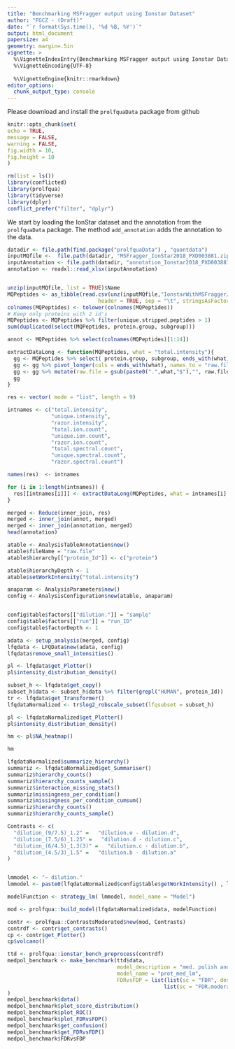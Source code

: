 ```yaml
---
title: "Benchmarking MSFragger output using Ionstar Dataset"
author: "FGCZ - (Draft)"
date: "`r format(Sys.time(), '%d %B, %Y')`"
output: html_document
papersize: a4
geometry: margin=.5in
vignette: >
  %\VignetteIndexEntry{Benchmarking MSFragger output using Ionstar Dataset} 
  %\VignetteEncoding{UTF-8}
  
  %\VignetteEngine{knitr::rmarkdown}
editor_options: 
  chunk_output_type: console
---
```


Please download and install the `prolfquaData` package from github

```r
knitr::opts_chunk$set(
echo = TRUE,
message = FALSE,
warning = FALSE,
fig.width = 10,
fig.height = 10
)
```

```r
rm(list = ls())
library(conflicted)
library(prolfqua)
library(tidyverse)
library(dplyr)
conflict_prefer("filter", "dplyr")

```

We start by loading the IonStar dataset and the annotation from the `prolfquaData` package. The method `add_annotation` adds the annotation to the data.

```r
datadir <- file.path(find.package("prolfquaData") , "quantdata")
inputMQfile <-  file.path(datadir, "MSFragger_IonStar2018_PXD003881.zip")
inputAnnotation <- file.path(datadir, "annotation_Ionstar2018_PXD003881.xlsx")
annotation <- readxl::read_xlsx(inputAnnotation)


unzip(inputMQfile, list = TRUE)$Name
MQPeptides <- as_tibble(read.csv(unz(inputMQfile,"IonstarWithMSFragger/combined_protein.tsv"),
                             header = TRUE, sep = "\t", stringsAsFactors = FALSE))
colnames(MQPeptides) <- tolower(colnames(MQPeptides))
# Keep only proteins with 2 id's
MQPeptides <- MQPeptides %>% filter(unique.stripped.peptides > 1)
sum(duplicated(select(MQPeptides, protein.group, subgroup)))

annot <- MQPeptides %>% select(colnames(MQPeptides)[1:14]) 

extractDataLong <- function(MQPeptides, what = "total.intensity"){
  gg <- MQPeptides %>% select( protein.group, subgroup, ends_with(what))
  gg <- gg %>% pivot_longer(cols = ends_with(what), names_to = "raw.file",values_to = what)
  gg <- gg %>% mutate(raw.file = gsub(paste0(".",what,"$"),"", raw.file))
  gg
}

res <- vector( mode = "list", length = 9)

intnames <- c("total.intensity",
              "unique.intensity",
              "razor.intensity",
              "total.ion.count",
              "unique.ion.count",
              "razor.ion.count",
              "total.spectral.count",
              "unique.spectral.count", 
              "razor.spectral.count")

names(res)  <- intnames

for (i in 1:length(intnames)) {
  res[[intnames[i]]] <- extractDataLong(MQPeptides, what = intnames[i] )
}

merged <- Reduce(inner_join, res)
merged <- inner_join(annot, merged)
merged <- inner_join(annotation, merged)
head(annotation)

```

```r

atable <- AnalysisTableAnnotation$new()
atable$fileName = "raw.file"
atable$hierarchy[["protein_Id"]] <- c("protein")

atable$hierarchyDepth <- 1
atable$setWorkIntensity("total.intensity")

anaparam <- AnalysisParameters$new()
config <- AnalysisConfiguration$new(atable, anaparam)


config$table$factors[["dilution."]] = "sample"
config$table$factors[["run"]] = "run_ID"
config$table$factorDepth <- 1

adata <- setup_analysis(merged, config)
lfqdata <- LFQData$new(adata, config)
lfqdata$remove_small_intensities()
```

```r
pl <- lfqdata$get_Plotter()
pl$intensity_distribution_density()

subset_h <- lfqdata$get_copy()
subset_h$data <- subset_h$data %>% filter(grepl("HUMAN", protein_Id))
tr <- lfqdata$get_Transformer()
lfqdataNormalized <- tr$log2_robscale_subset(lfqsubset = subset_h)

pl <- lfqdataNormalized$get_Plotter()
pl$intensity_distribution_density()

hm <- pl$NA_heatmap()
```

```r
hm
```

```r
lfqdataNormalized$summarize_hierarchy()
summariz <- lfqdataNormalized$get_Summariser()
summariz$hierarchy_counts()
summariz$hierarchy_counts_sample()
summariz$interaction_missing_stats()
summariz$missingness_per_condition()
summariz$missingness_per_condition_cumsum()
summariz$hierarchy_counts()
summariz$hierarchy_counts_sample()

```

```r
Contrasts <- c(
  "dilution_(9/7.5)_1.2" =   "dilution.e - dilution.d",
  "dilution_(7.5/6)_1.25" =   "dilution.d - dilution.c",
  "dilution_(6/4.5)_1.3(3)" =   "dilution.c - dilution.b",
  "dilution_(4.5/3)_1.5" =   "dilution.b - dilution.a"
)


lmmodel <- "~ dilution."
lmmodel <- paste0(lfqdataNormalized$config$table$getWorkIntensity() , lmmodel)

modelFunction <- strategy_lm( lmmodel, model_name = "Model")

mod <- prolfqua::build_model(lfqdataNormalized$data, modelFunction)

contr <- prolfqua::ContrastsModerated$new(mod, Contrasts)
contrdf <- contr$get_contrasts()
cp <- contr$get_Plotter()
cp$volcano()

```

```r
ttd <- prolfqua::ionstar_bench_preprocess(contrdf)
medpol_benchmark <- make_benchmark(ttd$data,
                                   model_description = "med. polish and lm. density",
                                   model_name = "prot_med_lm",
                                   FDRvsFDP = list(list(sc = "FDR", desc = FALSE),
                                                  list(sc = "FDR.moderated", desc = FALSE))
)
medpol_benchmark$data()
medpol_benchmark$plot_score_distribution()
medpol_benchmark$plot_ROC()
medpol_benchmark$plot_FDRvsFDP()
medpol_benchmark$get_confusion()
medpol_benchmark$get_FDRvsFDP()
medpol_benchmark$FDRvsFDP

```
